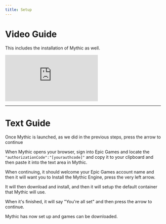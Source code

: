 ```yaml
---
title: Setup
---
```


# Video Guide

This includes the installation of Mythic as well.

<div
  style={{
    position: "relative",
    paddingBottom: "56.25%",
    height: "0",
    overflow: "hidden",
    maxWidth: "100%",
    height: "auto",
  }}
>
  <iframe
    style={{
      position: "absolute",
      top: "0",
      left: "0",
      width: "100%",
      height: "100%",
    }}
    src="https://www.youtube.com/embed/8OD3i1V2kIk"
    title="How to Install and Setup Mythic"
    frameborder="0"
    allow="accelerometer; autoplay; clipboard-write; encrypted-media; gyroscope; picture-in-picture; web-share"
    referrerpolicy="strict-origin-when-cross-origin"
    allowfullscreen
  ></iframe>
</div>

---

# Text Guide

Once Mythic is launched, as we did in the previous steps, press the arrow to continue

When Mythic opens your browser, sign into Epic Games and locate the `"authorizationCode":"[yourauthcode]"` and copy it to your clipboard and then paste it into the text area in Mythic.

When continuing, it should welcome your Epic Games account name and then it will want you to Install the Mythic Engine, press the very left arrow.

It will then download and install, and then it will setup the default container that Mythic will use.

When it's finished, it will say "You're all set" and then press the arrow to continue.

Mythic has now set up and games can be downloaded.
